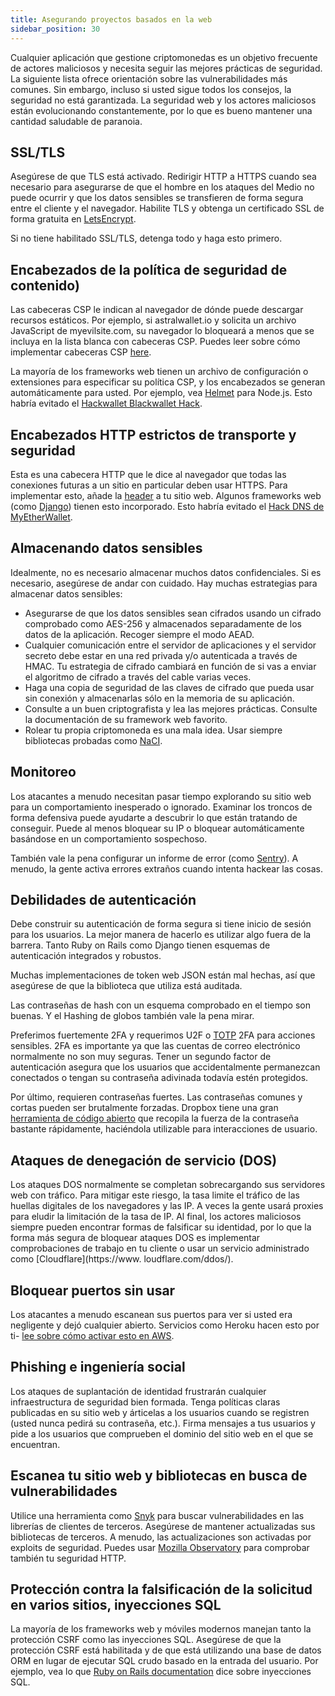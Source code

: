 ```yaml
---
title: Asegurando proyectos basados en la web
sidebar_position: 30
---
```


Cualquier aplicación que gestione criptomonedas es un objetivo frecuente de actores maliciosos y necesita seguir las mejores prácticas de seguridad. La siguiente lista ofrece orientación sobre las vulnerabilidades más comunes. Sin embargo, incluso si usted sigue todos los consejos, la seguridad no está garantizada. La seguridad web y los actores maliciosos están evolucionando constantemente, por lo que es bueno mantener una cantidad saludable de paranoia.

## SSL/TLS

Asegúrese de que TLS está activado. Redirigir HTTP a HTTPS cuando sea necesario para asegurarse de que el hombre en los ataques del Medio no puede ocurrir y que los datos sensibles se transfieren de forma segura entre el cliente y el navegador. Habilite TLS y obtenga un certificado SSL de forma gratuita en [LetsEncrypt](https://letsencrypt.org/getting-started/).

Si no tiene habilitado SSL/TLS, detenga todo y haga esto primero.

## Encabezados de la política de seguridad de contenido)

Las cabeceras CSP le indican al navegador de dónde puede descargar recursos estáticos. Por ejemplo, si astralwallet.io y solicita un archivo JavaScript de myevilsite.com, su navegador lo bloqueará a menos que se incluya en la lista blanca con cabeceras CSP. Puedes leer sobre cómo implementar cabeceras CSP [here](https://developer.mozilla.org/en-US/docs/Web/HTTP/CSP).

La mayoría de los frameworks web tienen un archivo de configuración o extensiones para especificar su política CSP, y los encabezados se generan automáticamente para usted. Por ejemplo, vea [Helmet](https://www.npmjs.com/package/helmet) para Node.js. Esto habría evitado el [Hackwallet Blackwallet Hack](https://www.ccn.com/yet-another-crypto-wallet-hack-causes-users-lose-400000/).

## Encabezados HTTP estrictos de transporte y seguridad

Esta es una cabecera HTTP que le dice al navegador que todas las conexiones futuras a un sitio en particular deben usar HTTPS. Para implementar esto, añade la [header](https://developer.mozilla.org/en-US/docs/Web/HTTP/Headers/Strict-Transport-Security) a tu sitio web. Algunos frameworks web (como [Django](https://docs.djangoproject.com/en/2.0/topics/security/#ssl-https)) tienen esto incorporado. Esto habría evitado el [Hack DNS de MyEtherWallet](https://bitcoinmagazine.com/articles/popular-ether-wallet-mew-hijacked-dns-attack/).

## Almacenando datos sensibles

Idealmente, no es necesario almacenar muchos datos confidenciales. Si es necesario, asegúrese de andar con cuidado. Hay muchas estrategias para almacenar datos sensibles:

- Asegurarse de que los datos sensibles sean cifrados usando un cifrado comprobado como AES-256 y almacenados separadamente de los datos de la aplicación. Recoger siempre el modo AEAD.
- Cualquier comunicación entre el servidor de aplicaciones y el servidor secreto debe estar en una red privada y/o autenticada a través de HMAC. Tu estrategia de cifrado cambiará en función de si vas a enviar el algoritmo de cifrado a través del cable varias veces.
- Haga una copia de seguridad de las claves de cifrado que pueda usar sin conexión y almacenarlas sólo en la memoria de su aplicación.
- Consulte a un buen criptografista y lea las mejores prácticas. Consulte la documentación de su framework web favorito.
- Rolear tu propia criptomoneda es una mala idea. Usar siempre bibliotecas probadas como [NaCI](https://en.wikipedia.org/wiki/NaCl_(software)).

## Monitoreo

Los atacantes a menudo necesitan pasar tiempo explorando su sitio web para un comportamiento inesperado o ignorado. Examinar los troncos de forma defensiva puede ayudarte a descubrir lo que están tratando de conseguir. Puede al menos bloquear su IP o bloquear automáticamente basándose en un comportamiento sospechoso.

También vale la pena configurar un informe de error (como [Sentry](https://sentry.io/welcome/)). A menudo, la gente activa errores extraños cuando intenta hackear las cosas.

## Debilidades de autenticación

Debe construir su autenticación de forma segura si tiene inicio de sesión para los usuarios. La mejor manera de hacerlo es utilizar algo fuera de la barrera. Tanto Ruby on Rails como Django tienen esquemas de autenticación integrados y robustos.

Muchas implementaciones de token web JSON están mal hechas, así que asegúrese de que la biblioteca que utiliza está auditada.

Las contraseñas de hash con un esquema comprobado en el tiempo son buenas. Y el Hashing de globos también vale la pena mirar.

Preferimos fuertemente 2FA y requerimos U2F o [TOTP](https://tools.ietf.org/html/rfc6238) 2FA para acciones sensibles. 2FA es importante ya que las cuentas de correo electrónico normalmente no son muy seguras. Tener un segundo factor de autenticación asegura que los usuarios que accidentalmente permanezcan conectados o tengan su contraseña adivinada todavía estén protegidos.

Por último, requieren contraseñas fuertes. Las contraseñas comunes y cortas pueden ser brutalmente forzadas. Dropbox tiene una gran [herramienta de código abierto](https://blogs.dropbox.com/tech/2012/04/zxcvbn-realistic-password-strength-estimation/) que recopila la fuerza de la contraseña bastante rápidamente, haciéndola utilizable para interacciones de usuario.

## Ataques de denegación de servicio (DOS)

Los ataques DOS normalmente se completan sobrecargando sus servidores web con tráfico. Para mitigar este riesgo, la tasa limite el tráfico de las huellas digitales de los navegadores y las IP. A veces la gente usará proxies para eludir la limitación de la tasa de IP. Al final, los actores maliciosos siempre pueden encontrar formas de falsificar su identidad, por lo que la forma más segura de bloquear ataques DOS es implementar comprobaciones de trabajo en tu cliente o usar un servicio administrado como [Cloudflare](https://www. loudflare.com/ddos/).

## Bloquear puertos sin usar

Los atacantes a menudo escanean sus puertos para ver si usted era negligente y dejó cualquier abierto. Servicios como Heroku hacen esto por ti- [lee sobre cómo activar esto en AWS](https://docs.aws.amazon.com/AWSEC2/latest/UserGuide/authorizing-access-to-an-instance.html).

## Phishing e ingeniería social

Los ataques de suplantación de identidad frustrarán cualquier infraestructura de seguridad bien formada. Tenga políticas claras publicadas en su sitio web y árticelas a los usuarios cuando se registren (usted nunca pedirá su contraseña, etc.). Firma mensajes a tus usuarios y pide a los usuarios que comprueben el dominio del sitio web en el que se encuentran.

## Escanea tu sitio web y bibliotecas en busca de vulnerabilidades

Utilice una herramienta como [Snyk](https://snyk.io/) para buscar vulnerabilidades en las librerías de clientes de terceros. Asegúrese de mantener actualizadas sus bibliotecas de terceros. A menudo, las actualizaciones son activadas por exploits de seguridad. Puedes usar [Mozilla Observatory](https://observatory.mozilla.org/) para comprobar también tu seguridad HTTP.

## Protección contra la falsificación de la solicitud en varios sitios, inyecciones SQL

La mayoría de los frameworks web y móviles modernos manejan tanto la protección CSRF como las inyecciones SQL. Asegúrese de que la protección CSRF está habilitada y de que está utilizando una base de datos ORM en lugar de ejecutar SQL crudo basado en la entrada del usuario. Por ejemplo, vea lo que [Ruby on Rails documentation](http://guides.rubyonrails.org/security.html#sql-injection) dice sobre inyecciones SQL.
